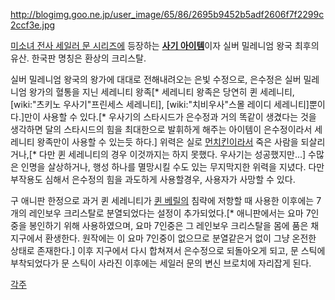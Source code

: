 http://blogimg.goo.ne.jp/user_image/65/86/2695b9452b5adf2606f7f2299c2ccf3e.jpg

[[미소녀 전사 세일러 문 시리즈]]에 등장하는 '''[[사기 아이템]]'''이자 실버 밀레니엄 왕국 최후의 유산. 한국판 명칭은 환상의 크리스탈.

실버 밀레니엄 왕국의 왕가에 대대로 전해내려오는 은빛 수정으로, 은수정은 실버 밀레니엄 왕가의 혈통을 지닌 세레니티 왕족[* 세레니티 왕족은 당연히 퀸 세레니티, [wiki:"츠키노 우사기"프린세스 세레니티], [wiki:"치비우사"스몰 레이디 세레니티]뿐이다.]만이 사용할 수 있다.[* 우사기의 스타시드가 은수정과 거의 똑같이 생겼다는 것을 생각하면 달의 스타시드의 힘을 최대한으로 발휘하게 해주는 아이템이 은수정이라서 세레니티 왕족만이 사용할 수 있는듯 하다.] 위력은 실로 [[먼치킨]]이라서 죽은 사람을 되살리거나,[* 다만 퀸 세레니티의 경우 이것까지는 하지 못했다. 우사기는 성공했지만...] 수많은 인명을 살상하거나, 행성 하나를 멸망시킬 수도 있는 무지막지한 위력을 지녔다. 다만 부작용도 심해서 은수정의 힘을 과도하게 사용할경우, 사용자가 사망할 수 있다.

구 애니판 한정으로 과거 퀸 세레니티가 [[퀸 베릴]]의 침략에 저항할 때 사용한 이후에는 7개의 레인보우 크리스탈로 분열되었다는 설정이 추가되었다.[* 애니판에서는 요마 7인중을 봉인하기 위해 사용하였으며, 요마 7인중은 그 레인보우 크리스탈을 몸에 품은 채 지구에서 환생한다. 원작에는 이 요마 7인중이 없으므로 분열같은거 없이 그냥 온전한 상태로 존재한다.] 이후 지구에서 다시 합쳐져서 은수정으로 되돌아오게 되고, 문 스틱에 부착되었다가 문 스틱이 사라진 이후에는 세일러 문의 변신 브로치에 자리잡게 된다.

[[각주]]
